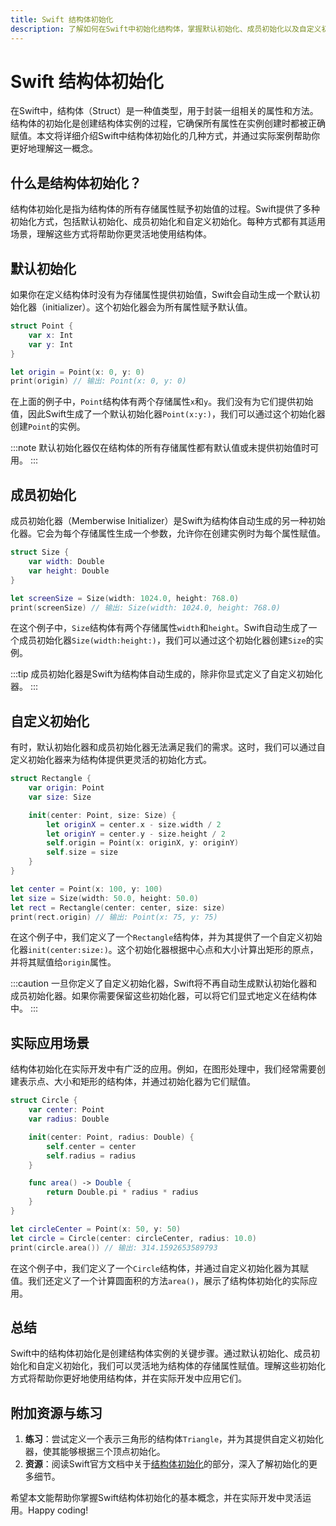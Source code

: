 ```yaml
---
title: Swift 结构体初始化
description: 了解如何在Swift中初始化结构体，掌握默认初始化、成员初始化以及自定义初始化的方法。
---
```


# Swift 结构体初始化

在Swift中，结构体（Struct）是一种值类型，用于封装一组相关的属性和方法。结构体的初始化是创建结构体实例的过程，它确保所有属性在实例创建时都被正确赋值。本文将详细介绍Swift中结构体初始化的几种方式，并通过实际案例帮助你更好地理解这一概念。

## 什么是结构体初始化？

结构体初始化是指为结构体的所有存储属性赋予初始值的过程。Swift提供了多种初始化方式，包括默认初始化、成员初始化和自定义初始化。每种方式都有其适用场景，理解这些方式将帮助你更灵活地使用结构体。

## 默认初始化

如果你在定义结构体时没有为存储属性提供初始值，Swift会自动生成一个默认初始化器（initializer）。这个初始化器会为所有属性赋予默认值。

```swift
struct Point {
    var x: Int
    var y: Int
}

let origin = Point(x: 0, y: 0)
print(origin) // 输出: Point(x: 0, y: 0)
```

在上面的例子中，`Point`结构体有两个存储属性`x`和`y`。我们没有为它们提供初始值，因此Swift生成了一个默认初始化器`Point(x:y:)`，我们可以通过这个初始化器创建`Point`的实例。

:::note
默认初始化器仅在结构体的所有存储属性都有默认值或未提供初始值时可用。
:::

## 成员初始化

成员初始化器（Memberwise Initializer）是Swift为结构体自动生成的另一种初始化器。它会为每个存储属性生成一个参数，允许你在创建实例时为每个属性赋值。

```swift
struct Size {
    var width: Double
    var height: Double
}

let screenSize = Size(width: 1024.0, height: 768.0)
print(screenSize) // 输出: Size(width: 1024.0, height: 768.0)
```

在这个例子中，`Size`结构体有两个存储属性`width`和`height`。Swift自动生成了一个成员初始化器`Size(width:height:)`，我们可以通过这个初始化器创建`Size`的实例。

:::tip
成员初始化器是Swift为结构体自动生成的，除非你显式定义了自定义初始化器。
:::

## 自定义初始化

有时，默认初始化器和成员初始化器无法满足我们的需求。这时，我们可以通过自定义初始化器来为结构体提供更灵活的初始化方式。

```swift
struct Rectangle {
    var origin: Point
    var size: Size

    init(center: Point, size: Size) {
        let originX = center.x - size.width / 2
        let originY = center.y - size.height / 2
        self.origin = Point(x: originX, y: originY)
        self.size = size
    }
}

let center = Point(x: 100, y: 100)
let size = Size(width: 50.0, height: 50.0)
let rect = Rectangle(center: center, size: size)
print(rect.origin) // 输出: Point(x: 75, y: 75)
```

在这个例子中，我们定义了一个`Rectangle`结构体，并为其提供了一个自定义初始化器`init(center:size:)`。这个初始化器根据中心点和大小计算出矩形的原点，并将其赋值给`origin`属性。

:::caution
一旦你定义了自定义初始化器，Swift将不再自动生成默认初始化器和成员初始化器。如果你需要保留这些初始化器，可以将它们显式地定义在结构体中。
:::

## 实际应用场景

结构体初始化在实际开发中有广泛的应用。例如，在图形处理中，我们经常需要创建表示点、大小和矩形的结构体，并通过初始化器为它们赋值。

```swift
struct Circle {
    var center: Point
    var radius: Double

    init(center: Point, radius: Double) {
        self.center = center
        self.radius = radius
    }

    func area() -> Double {
        return Double.pi * radius * radius
    }
}

let circleCenter = Point(x: 50, y: 50)
let circle = Circle(center: circleCenter, radius: 10.0)
print(circle.area()) // 输出: 314.1592653589793
```

在这个例子中，我们定义了一个`Circle`结构体，并通过自定义初始化器为其赋值。我们还定义了一个计算圆面积的方法`area()`，展示了结构体初始化的实际应用。

## 总结

Swift中的结构体初始化是创建结构体实例的关键步骤。通过默认初始化、成员初始化和自定义初始化，我们可以灵活地为结构体的存储属性赋值。理解这些初始化方式将帮助你更好地使用结构体，并在实际开发中应用它们。

## 附加资源与练习

1. **练习**：尝试定义一个表示三角形的结构体`Triangle`，并为其提供自定义初始化器，使其能够根据三个顶点初始化。
2. **资源**：阅读Swift官方文档中关于[结构体初始化](https://docs.swift.org/swift-book/LanguageGuide/Initialization.html)的部分，深入了解初始化的更多细节。

希望本文能帮助你掌握Swift结构体初始化的基本概念，并在实际开发中灵活运用。Happy coding!
